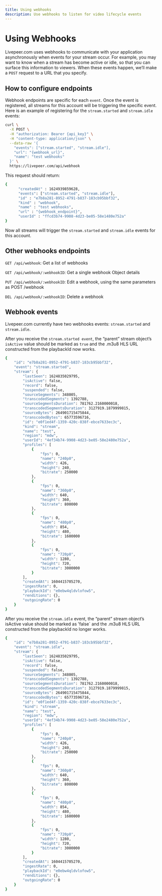 ```yaml
---
title: Using webhooks
description: Use webhooks to listen for video lifecycle events
---
```


# Using Webhooks

Livepeer.com uses webhooks to communicate with your application asynchronously
when events for your stream occur. For example, you may want to know when a
stream has become active or idle, so that you can surface this information to
viewers. When these events happen, we’ll make a `POST` request to a URL that you
specify.

## How to configure endpoints

Webhook endpoints are specific for each `event`. Once the event is registered,
all streams for this account will be triggering the specific event. Here is an
example of registering for the `stream.started` and `stream.idle` events:

```bash
curl \
  -X POST \
  -H "authorization: Bearer {api_key}" \
  -H "content-type: application/json" \
  --data-raw '{
    "events": ["stream.started", "stream.idle"],
    "url": "{webhook_url}",
    "name": "test webhooks"
  }' \
  https://livepeer.com/api/webhook
```

This request should return:

```bash
{
      "createdAt" : 1624939859628,
      "events": ["stream.started", "stream.idle"],
      "id" : "e7b8a281-8952-4791-b837-183cb95bbf32",
      "kind" : "webhook",
      "name" : "test webhooks",
      "url" : "{webhook_endpoint}",
      "userId" : "ffcd3b74-9908-4d23-be05-58e1480e752a"
}
```

Now all streams will trigger the `stream.started` and `stream.idle` events for
this account.

## Other webhooks endpoints

`GET /api/webhook`: Get a list of webhooks

`GET /api/webhook/:webhookID`: Get a single webhook Object details

`PUT /api/webhook/:webhookID`: Edit a webhook, using the same parameters as POST
/webhook

`DEL /api/webhook/:webhookID`: Delete a webhook

## Webhook events

Livepeer.com currently have two webhooks events: `stream.started` and
`stream.idle`.

After you receive the `stream.started event`, the “parent” stream object’s
`isActive` value should be marked as `true` and the .m3u8 HLS URL constructed
from the playbackId now works.

```bash
{
    "id": "e7b8a281-8952-4791-b837-183cb95bbf32",
    "event": "stream.started",
    "stream": {
        "lastSeen": 1624835029795,
        "isActive": false,
        "record": false,
        "suspended": false,
        "sourceSegments": 348005,
        "transcodedSegments": 1392788,
        "sourceSegmentsDuration": 781762.2160000018,
        "transcodedSegmentsDuration": 3127919.1879999815,
        "sourceBytes": 264901715475844,
        "transcodedBytes": 65773596716,
        "id": "e0f1ed4f-1359-420c-838f-ebce7633ec3c",
        "kind": "stream",
        "name": "test",
        "region": "mdw",
        "userId": "4ef34b74-9908-4d23-be05-58e2480e752a",
        "profiles": [
            {
                "fps": 0,
                "name": "240p0",
                "width": 426,
                "height": 240,
                "bitrate": 250000
            },
            {
                "fps": 0,
                "name": "360p0",
                "width": 640,
                "height": 360,
                "bitrate": 800000
            },
            {
                "fps": 0,
                "name": "480p0",
                "width": 854,
                "height": 480,
                "bitrate": 1600000
            },
            {
                "fps": 0,
                "name": "720p0",
                "width": 1280,
                "height": 720,
                "bitrate": 3000000
            }
        ],
        "createdAt": 1604415705270,
        "ingestRate": 0,
        "playbackId": "e0ebw4qldvlofow5",
        "renditions": {},
        "outgoingRate": 0
    }
}
```

After you receive the `stream.idle` event, the “parent” stream object’s isActive
value should be marked as 'false` and the .m3u8 HLS URL constructed from the
playbackId no longer works.

```bash
{
    "id": "e7b8a281-8952-4791-b837-183cb95bbf32",
    "event": "stream.idle",
    "stream": {
        "lastSeen": 1624835029795,
        "isActive": false,
        "record": false,
        "suspended": false,
        "sourceSegments": 348005,
        "transcodedSegments": 1392788,
        "sourceSegmentsDuration": 781762.2160000018,
        "transcodedSegmentsDuration": 3127919.1879999815,
        "sourceBytes": 264901715475844,
        "transcodedBytes": 65773596716,
        "id": "e0f1ed4f-1359-420c-838f-ebce7633ec3c",
        "kind": "stream",
        "name": "test",
        "region": "mdw",
        "userId": "4ef34b74-9908-4d23-be05-58e2480e752a",
        "profiles": [
            {
                "fps": 0,
                "name": "240p0",
                "width": 426,
                "height": 240,
                "bitrate": 250000
            },
            {
                "fps": 0,
                "name": "360p0",
                "width": 640,
                "height": 360,
                "bitrate": 800000
            },
            {
                "fps": 0,
                "name": "480p0",
                "width": 854,
                "height": 480,
                "bitrate": 1600000
            },
            {
                "fps": 0,
                "name": "720p0",
                "width": 1280,
                "height": 720,
                "bitrate": 3000000
            }
        ],
        "createdAt": 1604415705270,
        "ingestRate": 0,
        "playbackId": "e0ebw4qldvlofow5",
        "renditions": {},
        "outgoingRate": 0
    }
}
```
